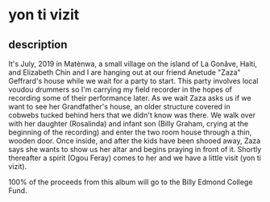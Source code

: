 <Cover
  src="https://awavepress.com/assets/AWP011-web-front.jpg"
  alt=""
  caption=""
/>

# yon ti vizit

<Bandcamp album="2093205976" />

## description

It's July, 2019 in Matènwa, a small village on the island of La Gonâve, Haiti, and Elizabeth Chin and I are hanging out at our friend Anetude "Zaza" Geffrard's house while we wait for a party to start. This party involves local voudou drummers so I'm carrying my field recorder in the hopes of recording some of their performance later. As we wait Zaza asks us if we want to see her Grandfather's house, an older structure covered in cobwebs tucked behind hers that we didn't know was there. We walk over with her daughter (Rosalinda) and infant son (Billy Graham, crying at the beginning of the recording) and enter the two room house through a thin, wooden door. Once inside, and after the kids have been shooed away, Zaza says she wants to show us her altar and begins praying in front of it. Shortly thereafter a spirit (Ogou Feray) comes to her and we have a little visit (yon ti vizit).

100% of the proceeds from this album will go to the Billy Edmond College Fund.

